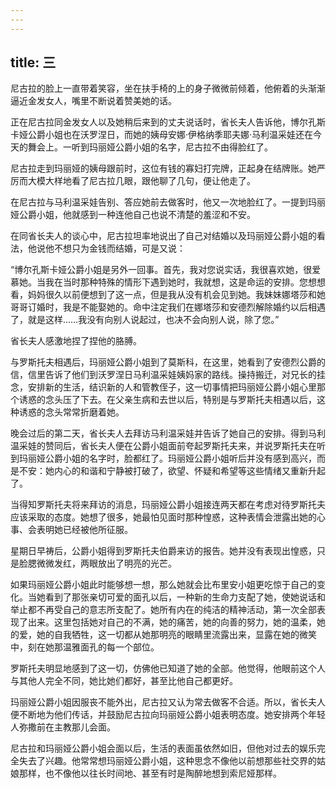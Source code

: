 ```yaml
---
---
---
```

title: 三
---



尼古拉的脸上一直带着笑容，坐在扶手椅的上的身子微微前倾着，他俯着的头渐渐逼近金发女人，嘴里不断说着赞美她的话。

正在尼古拉同金发女人以及她稍后来到的丈夫说话时，省长夫人告诉他，博尔孔斯卡娅公爵小姐也在沃罗涅日，而她的姨母安娜·伊格纳季耶夫娜·马利温采娃还在今天的舞会上。一听到玛丽娅公爵小姐的名字，尼古拉不由得脸红了。

尼古拉走到玛丽娅的姨母跟前时，这位有钱的寡妇打完牌，正起身在结牌账。她严厉而大模大样地看了尼古拉几眼，跟他聊了几句，便让他走了。

在尼古拉与马利温采娃告别、答应她前去做客时，他又一次地脸红了。一提到玛丽娅公爵小姐，他就感到一种连他自己也说不清楚的羞涩和不安。

在同省长夫人的谈心中，尼古拉坦率地说出了自己对结婚以及玛丽娅公爵小姐的看法，他说他不想只为金钱而结婚，可是又说：

“博尔孔斯卡娅公爵小姐是另外一回事。首先，我对您说实话，我很喜欢她，很爱慕她。当我在当时那种特殊的情形下遇到她时，我就想，这是命运的安排。您想想看，妈妈很久以前便想到了这一点，但是我从没有机会见到她。我妹妹娜塔莎和她哥哥订婚时，我是不能娶她的。命中注定我们在娜塔莎和安德烈解除婚约以后相遇了，就是这样……我没有向别人说起过，也决不会向别人说，除了您。”

省长夫人感激地捏了捏他的胳膊。

与罗斯托夫相遇后，玛丽娅公爵小姐到了莫斯科，在这里，她看到了安德烈公爵的信，信里告诉了他们到沃罗涅日马利温采娃姨妈家的路线。操持搬迁，对兄长的挂念，安排新的生活，结识新的人和管教侄子，这一切事情把玛丽娅公爵小姐心里那个诱惑的念头压了下去。在父亲生病和去世以后，特别是与罗斯托夫相遇以后，这种诱惑的念头常常折磨着她。

晚会过后的第二天，省长夫人去拜访马利温采娃并告诉了她自己的安排。得到马利温采娃的赞同后，省长夫人便在公爵小姐面前夸起罗斯托夫来，并说罗斯托夫在听到玛丽娅公爵小姐的名字时，脸都红了。玛丽娅公爵小姐听后并没有感到高兴，而是不安：她内心的和谐和宁静被打破了，欲望、怀疑和希望等这些情绪又重新升起了。

当得知罗斯托夫将来拜访的消息，玛丽娅公爵小姐接连两天都在考虑对待罗斯托夫应该采取的态度。她想了很多，她最怕见面时那种惶惑，这种表情会泄露出她的心事、会表明她已经被他所征服。

星期日早祷后，公爵小姐得到罗斯托夫伯爵来访的报告。她并没有表现出惶惑，只是脸腮微微发红，两眼放出了明亮的光芒。

如果玛丽娅公爵小姐此时能够想一想，那么她就会比布里安小姐更吃惊于自己的变化。当她看到了那张亲切可爱的面孔以后，一种新的生命力支配了她，使她说话和举止都不再受自己的意志所支配了。她所有内在的纯洁的精神活动，第一次全部表现了出来。这里包括她对自己的不满，她的痛苦，她的向善的努力，她的温柔，她的爱，她的自我牺牲，这一切都从她那明亮的眼睛里流露出来，显露在她的微笑中，刻在她那温雅面孔的每一个部位。

罗斯托夫明显地感到了这一切，仿佛他已知道了她的全部。他觉得，他眼前这个人与其他人完全不同，她比她们都好，甚至比他自己都更好。

玛丽娅公爵小姐因服丧不能外出，尼古拉又认为常去做客不合适。所以，省长夫人便不断地为他们传话，并鼓励尼古拉向玛丽娅公爵小姐表明态度。她安排两个年轻人弥撒前在主教那儿会面。

尼古拉和玛丽娅公爵小姐会面以后，生活的表面虽依然如旧，但他对过去的娱乐完全失去了兴趣。他常常想玛丽娅公爵小姐，这种思念不像他以前想那些社交界的姑娘那样，也不像他以往长时间地、甚至有时是陶醉地想到索尼娅那样。